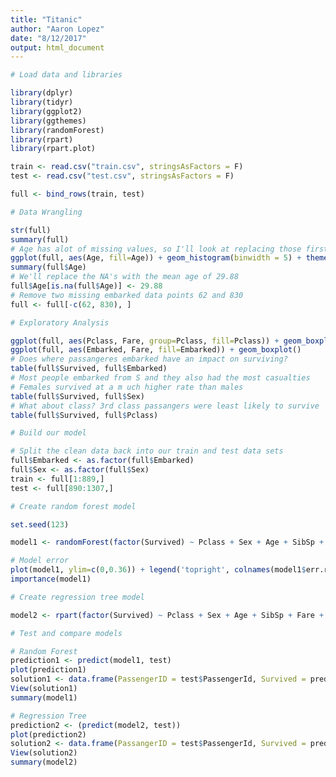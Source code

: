 ```yaml
---
title: "Titanic"
author: "Aaron Lopez"
date: "8/12/2017"
output: html_document
---
```


```r
# Load data and libraries

library(dplyr)
library(tidyr)
library(ggplot2)
library(ggthemes)
library(randomForest)
library(rpart)
library(rpart.plot)

train <- read.csv("train.csv", stringsAsFactors = F)
test <- read.csv("test.csv", stringsAsFactors = F)

full <- bind_rows(train, test)

# Data Wrangling

str(full)
summary(full)
# Age has alot of missing values, so I'll look at replacing those first
ggplot(full, aes(Age, fill=Age)) + geom_histogram(binwidth = 5) + theme_economist()
summary(full$Age)
# We'll replace the NA's with the mean age of 29.88
full$Age[is.na(full$Age)] <- 29.88
# Remove two missing embarked data points 62 and 830
full <- full[-c(62, 830), ]

# Exploratory Analysis

ggplot(full, aes(Pclass, Fare, group=Pclass, fill=Pclass)) + geom_boxplot()
ggplot(full, aes(Embarked, Fare, fill=Embarked)) + geom_boxplot()
# Does where passangeres embarked have an impact on surviving?
table(full$Survived, full$Embarked)
# Most people embarked from S and they also had the most casualties
# Females survived at a m uch higher rate than males
table(full$Survived, full$Sex)
# What about class? 3rd class passangers were least likely to survive
table(full$Survived, full$Pclass)

# Build our model

# Split the clean data back into our train and test data sets
full$Embarked <- as.factor(full$Embarked)
full$Sex <- as.factor(full$Sex)
train <- full[1:889,]
test <- full[890:1307,]

# Create random forest model

set.seed(123)

model1 <- randomForest(factor(Survived) ~ Pclass + Sex + Age + SibSp + Fare + Embarked, data=train)

# Model error
plot(model1, ylim=c(0,0.36)) + legend('topright', colnames(model1$err.rate), col=1:3, fill=1:3)
importance(model1)

# Create regression tree model

model2 <- rpart(factor(Survived) ~ Pclass + Sex + Age + SibSp + Fare + Embarked, data=train)

# Test and compare models

# Random Forest
prediction1 <- predict(model1, test)
plot(prediction1)
solution1 <- data.frame(PassengerID = test$PassengerId, Survived = prediction1, row.names = T)
View(solution1)
summary(model1)

# Regression Tree
prediction2 <- (predict(model2, test))
plot(prediction2)
solution2 <- data.frame(PassangerID = test$PassengerId, Survived = prediction1, row.names = T)
View(solution2)
summary(model2)





```

